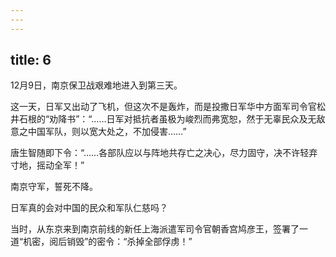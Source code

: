 ```yaml
---
---
---
```

title: 6
---



12月9日，南京保卫战艰难地进入到第三天。

这一天，日军又出动了飞机，但这次不是轰炸，而是投撒日军华中方面军司令官松井石根的“劝降书”：“……日军对抵抗者虽极为峻烈而弗宽恕，然于无辜民众及无敌意之中国军队，则以宽大处之，不加侵害……”

唐生智随即下令：“……各部队应以与阵地共存亡之决心，尽力固守，决不许轻弃寸地，摇动全军！”

南京守军，誓死不降。

日军真的会对中国的民众和军队仁慈吗？

当时，从东京来到南京前线的新任上海派遣军司令官朝香宫鸠彦王，签署了一道“机密，阅后销毁”的密令：“杀掉全部俘虏！”